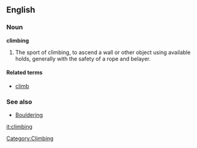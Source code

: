 ==English==
===Noun===
'''climbing'''

# The sport of climbing, to ascend a wall or other object using available holds, generally with the safety of a rope and belayer.

====Related terms====
*[[climb]]

===See also===
*[[Bouldering]]

[[Category:Climbing]]
[[it:climbing]]